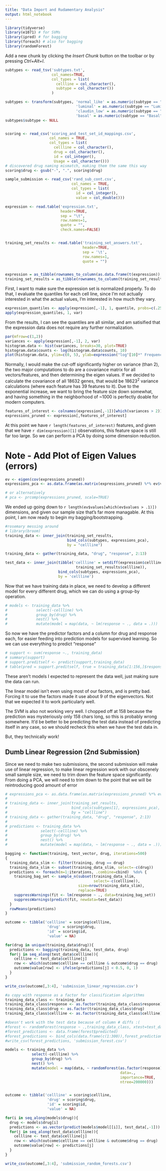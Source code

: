 ```yaml
---
title: "Data Import and Rudamentary Analysis"
output: html_notebook
---
```


```r
library(tidyverse)
library(e1071) # for SVMs
library(ipred) # for bagging
library(foreach) # also for bagging
library(randomForest)

```

Add a new chunk by clicking the *Insert Chunk* button on the toolbar or by pressing *Ctrl+Alt+I*.
```r
subtypes <- read_tsv('subtypes.txt', 
                     col_names=TRUE,
                     col_types = list(
                       cellline = col_character(),
                       subtype = col_character())
                     )

subtypes <- transform(subtypes, 'normal_like' = as.numeric(subtype == "Normal-like"),
                                'luminal' = as.numeric(subtype == "Luminal"),
                                'claudin_low' = as.numeric(subtype == "Claudin-low"),
                                'basal' = as.numeric(subtype == "Basal"))
subtypes$subtype <- NULL


scoring <- read_csv('scoring_and_test_set_id_mappings.csv', 
                    col_names = TRUE,
                    col_types = list(
                      cellline = col_character(), 
                      drug = col_character(),
                      id = col_integer(),
                      Usage = col_character()))
# discovered drug naming mismatch, making them the same this way
scoring$drug <- gsub("-", ".", scoring$drug)

sample_submission <- read_csv('rand_sub_cont.csv',
                              col_names = TRUE,
                              col_types = list(
                                id = col_integer(),
                                value = col_double()))

expression <- read.table('expression.txt', 
                         header=TRUE, 
                         sep = "\t", 
                         row.names=1,
                         quote = "",
                         check.names=FALSE)


training_set_results <- read.table('training_set_answers.txt',
                                   header=TRUE,
                                   sep = '\t',
                                   row.names=1,
                                   quote = "")


expression = as_tibble(rownames_to_column(as.data.frame(t(expression)), var='cellline'))
training_set_results = as_tibble(rownames_to_column(training_set_results, var='cellline'))
```


First, I want to make sure the expression set is normalized properly.  To do that, I evaluate the quantiles for each cell line, since I'm not actually interested in what the actual values, I'm interested in how much they vary.

```r
expression_quantiles <- apply(expression[,-1], 1, quantile, probs=c(.25,.5, .75))
apply(expression_quantiles, 1, var)
```

From the results, I can see the quantiles are all similar, and am satisified that the expression data does not require any further normalization.


```r
par(mfrow=c(1,2))
variances <- apply(expression[,-1], 2, var)
histogram.data <- hist(variances, breaks=30, plot=TRUE)
histogram.data$counts <- log(histogram.data$counts, 10)
plot(histogram.data, ylim=c(0, 5), ylab=expression("log"[10]*" Frequency"))

```

Normally, I would make the cut-off significantly higher on variance (than 2), the two major computations to do are a covariance matrix for all vectors/features, and then determining the eigen values.  If we decided to calculate the covariance of all 18632 genes, that would be $18623^2$ variance calculations (where each feature has 39 features to it).  Due to the exponential increase, we want to bring the feature size down somewhat, and having something in the neighborhood of ~1000 is perfectly doable for modern computers. 


```r
features_of_interest <- colnames(expression[,-1])[which(variances > 2)]
expressions_pruned <- expression[,features_of_interest]
```

At this point we have `r length(features_of_interest)` features, and given that we have `r dim(expression)[1]` observations, this feature space is still far too large.  So we can perform a PCA by doing some dimension reduction.


# Note - Add Plot of Eigen Values (errors)

```r
ev <- eigen(cov(expressions_pruned))
expressions_pca <- as.data.frame(as.matrix(expressions_pruned) %*% ev$vectors[,1:length(ev$values[which(ev$values > .1)])])

# or alternatively
# pca <- prcomp(expressions_pruned, scale=TRUE)
```

We ended up going down to `r length(ev$values[which(ev$values > .1)])` dimensions, and given our sample size that's far more managable.  At this point, I am now ready to begin my bagging/bootstrapping.

```r
#rosemary messing around
# library(broom)
training_data <- inner_join(training_set_results,
                            bind_cols(subtypes, expressions_pca),
                            by = "cellline")

training_data <- gather(training_data, "drug", "response", 2:13)

```


```r
test_data <- inner_join(tibble('cellline' = setdiff(expression$cellline, 
                                training_set_results$cellline)),     
                        bind_cols(subtypes, expressions_pca), 
                        by = 'cellline')
```



Now that we have training data in place, we need to develop a different model for every different drug, which we can do using a group-by operation.


```r
# models <- training_data %>% 
#             select(-cellline) %>% 
#             group_by(drug) %>% 
#             nest() %>% 
#             mutate(model = map(data, ~ lm(response ~ ., data = .)))
```

So now we have the predictor factors and a column for drug and response each, for easier feeding into prediction models for supervised learning.  So we can use everything to predict "response"


```r
# support <- svm(response ~., training_data)
# summary(support)
# support.preditself <- predict(support,training_data)
# table(pred = support.preditself, true = training_data[1:156,]$response)
```
These aren't models I expected to represent the data well, just making sure the data can run.

The linear model isn't even using most of our factors, and is pretty bad.  Forcing it to use the factors made it use about 9 of the eigenvectors.  Not that we expected it to work particularly well.

The SVM is also not working very well.  I chopped off at 158 because the prediction was mysteriously only 158 chars long, so this is probably wrong somewhere.  It'd be better to be predicting the test data instead of predicting itself in any case, so we should recheck this when we have the test data in.

But, they technically work!



## Dumb Linear Regression (2nd Submission)

Since we need to make two submissions, the second submission will make use of linear regression, to make linear regression work with our obscenely small sample size, we need to trim down the feature space significantly.  From doing a PCA, we will need to trim down to the point that we will be reintroducing good amount of error


```r
# expressions_pca <- as.data.frame(as.matrix(expressions_pruned) %*% ev$vectors[,1:length(ev$values[1:24])])
# 
# training_data <- inner_join(training_set_results,
#                             bind_cols(subtypes[1], expressions_pca),
#                             by = "cellline")
# training_data <- gather(training_data, "drug", "response", 2:13)
# 
# predictions <- training_data %>%
#               select(-cellline) %>%
#               group_by(drug) %>%
#               nest() %>%
#               mutate(model = map(data, ~ lm(response ~ ., data = .)))

```




```r
bagging <- function(training, test_vector, drug, iterations=500)
{
  training_data_slim <- filter(training, drug == drug)
  training_data_slim <- subset(training_data_slim, select=-c(drug))
  predictions <- foreach(m=1:iterations, .combine=cbind)  %do% {
    training_bag_set <- sample_n(subset(training_data_slim, 
                                        select=-c(cellline)), 
                                 size=nrow(training_data_slim), 
                                 replace=TRUE)
    suppressWarnings(fit <- lm(response ~ ., data=training_bag_set))
    suppressWarnings(predict(fit, newdata=test_data))
  }
  rowMeans(predictions)
}

```


```r
outcome <- tibble('cellline' = scoring$cellline,
                   'drug' = scoring$drug,
                   'id' = scoring$id,
                   'value' = NA)

for(drug in unique(training_data$drug)){
  predictions <- bagging(training_data, test_data, drug)
  for(j in seq_along(test_data$cellline)){
    cellline <- test_data$cellline[j]
    row <- which(outcome$cellline == cellline & outcome$drug == drug)
    outcome$value[row] <- ifelse(predictions[j] < 0.5, 0, 1)
  }
}

write_csv(outcome[,3:4], 'submission_linear_regression.csv')
```


```r

#a copy with response as a factor for classification algorithms
training_data_class <- training_data
training_data_class$response <- as.factor(training_data_class$response)
training_data_class$drug <- as.factor(training_data_class$drug)
training_data_class$cellline <- as.factor(training_data_class$cellline)

#doesn't work with the test data because of column # diffs :(
#forest <- randomForest(response ~ .,training_data_class, xtest=test_data)
#forest_predictions <- data.frame(forest$predicted)
#forest_predictions <- bind_cols(data.frame(c(1:300)),forest_predictions)
#write_csv(forest_predictions, 'submission_forest.csv')
```


```r
models <- training_data %>%
            select(-cellline) %>%
            group_by(drug) %>%
            nest() %>%
            mutate(model = map(data, ~ randomForest(as.factor(response) ~ ., 
                                                    data=., 
                                                    importance=TRUE, 
                                                    ntree=200000)))


outcome <- tibble('cellline' = scoring$cellline,
                   'drug' = scoring$drug,
                   'id' = scoring$id,
                   'value' = NA)

for(i in seq_along(models$drug)){
  drug <- models$drug[i]
  predictions <- as.vector(predict(models$model[[i]], test_data[,-1]))
  for(j in seq_along(test_data$cellline)){
    cellline <- test_data$cellline[j]
    row <- which(outcome$cellline == cellline & outcome$drug == drug)
    outcome$value[row] <- predictions[j]
  }
}

write_csv(outcome[,3:4], 'submission_random_forests.csv')
```


